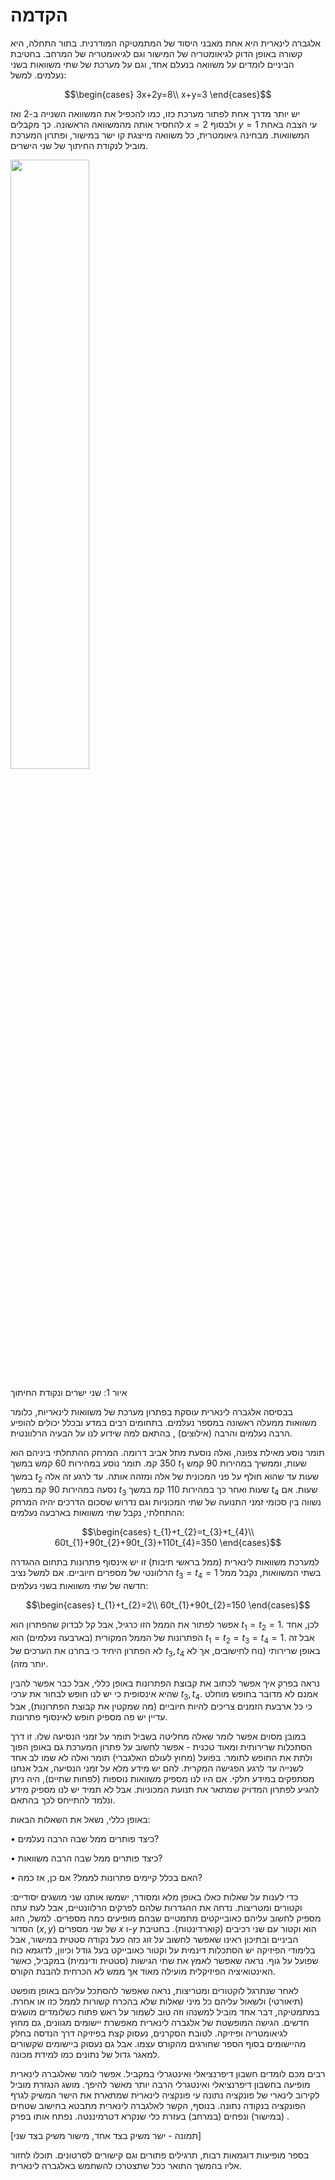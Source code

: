 
# הקדמה {#הקדמה .unnumbered}

::: flushright
:::

אלגברה לינארית היא אחת מאבני היסוד של המתמטיקה המודרנית. בתור התחלה, היא קשורה באופן הדוק לגיאומטריה של המישור וגם לגיאומטריה של המרחב. בחטיבת הביניים לומדים על משוואה בנעלם אחד, וגם על מערכת של שתי משוואות בשני נעלמים. למשל:

 $$\begin{cases}
3x+2y=8\\
x+y=3
\end{cases}$$

יש יותר מדרך אחת לפתור מערכת כזו, כמו להכפיל את המשוואה השנייה ב-$2$ ואז להחסיר אותה מהמשוואה הראשונה. כך מקבלים $x=2$ ולבסוף $y=1$ עי הצבה באחת המשוואות. מבחינה גיאומטרית, כל משוואה מייצגת קו ישר במישור, ופתרון המערכת מוביל לנקודת החיתוך של שני הישרים.

![](images/intro/intro_img_1.png){width=50% fig-align="center"}

איור 1: שני ישרים ונקודת החיתוך

בבסיסה אלגברה לינארית עוסקת בפתרון מערכת של משוואות לינאריות, כלומר משוואות ממעלה ראשונה במספר נעלמים. בתחומים רבים במדע ובכלל יכולים להופיע הרבה נעלמים והרבה (אילוצים) , בהתאם למה שידוע לנו על הבעיה הרלוונטית.

::: example
תומר נוסע מאילת צפונה, ואלה נוסעת מתל אביב דרומה. המרחק ההתחלתי ביניהם הוא $350$ קמ. תומר נוסע במהירות $60$ קמש במשך $t_{1}$ שעות, וממשיך במהירות $90$ קמש במשך $t_{2}$ שעות עד שהוא חולף על פני המכונית של אלה ומזהה אותה. עד לרגע זה אלה נסעה במהירות $90$ קמ במשך $t_{3}$ שעות ואחר כך במהירות $110$ קמ במשך $t_{4}$ שעות. אם נשווה בין סכומי זמני התנועה של שתי המכוניות וגם נדרוש שסכום הדרכים יהיה המרחק ההתחלתי, נקבל שתי משוואות בארבעה נעלמים:

 $$\begin{cases}
t_{1}+t_{2}=t_{3}+t_{4}\\
60t_{1}+90t_{2}+90t_{3}+110t_{4}=350
\end{cases}$$

למערכת משוואות לינארית (ממל בראשי תיבות) זו יש אינסוף פתרונות בתחום ההגדרה הרלוונטי של מספרים חיוביים. אם למשל נציב $t_{3}=t_{4}=1$ בשתי המשוואות, נקבל ממל חדשה של שתי משוואות בשני נעלמים:

 $$\begin{cases}
t_{1}+t_{2}=2\\
60t_{1}+90t_{2}=150
\end{cases}$$

אפשר לפתור את הממל הזו כרגיל, אבל קל לבדוק שהפתרון הוא $t_{1}=t_{2}=1$. לכן, אחד הפתרונות של הממל המקורית (בארבעה נעלמים) הוא $t_{1}=t_{2}=t_{3}=t_{4}=1$. אבל זה לא הפתרון היחיד כי בחרנו את הערכים של $t_{3},t_{4}$ באופן שרירותי (נוח לחישובים, אך לא יותר מזה).

נראה בפרק איך אפשר לכתוב את קבוצת הפתרונות באופן כללי, אבל כבר אפשר להבין שהיא אינסופית כי יש לנו חופש לבחור את ערכי $t_{3},t_{4}$. אמנם לא מדובר בחופש מוחלט כי כל ארבעת הזמנים צריכים להיות חיוביים (מה שמקטין את קבוצת הפתרונות), אבל עדיין יש פה מספיק חופש לאינסוף פתרונות.

במובן מסוים אפשר לומר שאלה מחליטה בשביל תומר על זמני הנסיעה שלו. זו דרך הסתכלות שרירותית ומאוד טכנית - אפשר לחשוב על פתרון המערכת גם באופן הפוך ולתת את החופש לתומר. בפועל (מחוץ לעולם האלגברי) תומר ואלה לא שמו לב אחד לשנייה עד לרגע הפגישה המקרית. להם יש מידע מלא על זמני הנסיעה, אבל אנחנו מסתפקים במידע חלקי. אם היו לנו מספיק משוואות נוספות (לפחות שתיים), היה ניתן להגיע לפתרון המדויק שמתאר את תנועת המכוניות. אבל לא תמיד יש לנו מספיק מידע ונלמד להתייחס לכך בהתאם.
:::



באופן כללי, נשאל את השאלות הבאות:

• כיצד פותרים ממל שבה הרבה נעלמים?

• כיצד פותרים ממל שבה הרבה משוואות?

• האם בכלל קיימים פתרונות לממל? אם כן, אז כמה?




כדי לענות על שאלות כאלו באופן מלא ומסודר, ישמשו אותנו שני מושגים יסודיים: וקטורים ומטריצות. נדחה את ההגדרות שלהם לפרקים הרלוונטיים, אבל לעת עתה מספיק לחשוב עליהם כאובייקטים מתמטיים שבהם מופיעים כמה מספרים. למשל, הזוג הסדור $(x,y)$ של שני מספרים $x$ ו-$y$ הוא וקטור עם שני רכיבים (קוארדינטות). בחטיבת הביניים ובתיכון ראינו שאפשר לחשוב על זוג כזה כעל נקודה סטטית במישור, אבל בלימודי הפיזיקה יש הסתכלות דינמית על וקטור כאובייקט בעל גודל וכיוון, לדוגמא כוח שפועל על גוף. נראה שאפשר לאמץ את שתי הגישות (סטטית ודינמית) במקביל, כאשר האינטואיציה הפיזיקלית מועילה מאוד אך ממש לא הכרחית להבנת הקורס.

לאחר שנתרגל לוקטורים ומטריצות, נראה שאפשר להסתכל עליהם באופן מופשט (תיאורטי) ולשאול עליהם כל מיני שאלות שלא בהכרח קשורות לממל כזו או אחרת. במתמטיקה, דבר אחד מוביל למשנהו וזה טוב לשמור על ראש פתוח כשלומדים מושגים חדשים. הגישה המופשטת של אלגברה לינארית מאפשרת יישומים מגוונים, גם מחוץ לגיאומטריה ופיזיקה. לטובת הסקרנים, נעסוק קצת בפיזיקה דרך הנדסה בחלק מהיישומים בסוף הספר שחורגים מהקורס עצמו. אבל גם נעסוק ביישומים שקשורים למאגר גדול של נתונים כמו למידת מכונה. 

רבים מכם לומדים חשבון דיפרנציאלי ואינטגרלי במקביל. אפשר לומר שאלגברה לינארית מופיעה בחשבון דיפרנציאלי ואינטגרלי הרבה יותר מאשר להיפך. מושג הנגזרת מוביל לקירוב לינארי של פונקציה נתונה עי פונקציה לינארית שמתארת את הישר המשיק לגרף הפונקציה בנקודה נתונה. בנוסף, הקשר לאלגברה לינארית מתבטא בחישוב שטחים (במישור) ונפחים (במרחב) בעזרת כלי שנקרא דטרמיננטה. נפתח אותו בפרק .

::: center
[תמונה - ישר משיק בצד אחד, מישור משיק בצד שני]
:::

בספר מופיעות דוגמאות רבות, תרגילים פתורים וגם קישורים לסרטונים. תוכלו לחזור אליו בהמשך התואר ככל שתצטרכו להשתמש באלגברה לינארית.



